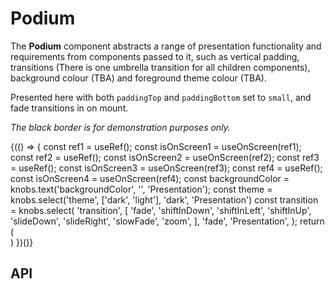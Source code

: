
<Meta title="Components/Podium" component={Podium} />

# Podium

The **Podium** component abstracts a range of presentation functionality and requirements from components passed to it,
such as vertical padding, transitions (There is one umbrella transition for all children components), background colour (TBA)
and foreground theme colour (TBA).

Presented here with both `paddingTop` and `paddingBottom` set to `small`, and fade transitions in on mount.

*The black border is for demonstration purposes only.*

<Preview>
  <Story name="Base component">
    <div style={{ border: '1px solid #333', margin: '20px'}}>
        {(() => {
          const ref1 = useRef();
          const isOnScreen1 = useOnScreen(ref1);
          const ref2 = useRef();
          const isOnScreen2 = useOnScreen(ref2);
          const ref3 = useRef();
          const isOnScreen3 = useOnScreen(ref3);
          const ref4 = useRef();
          const isOnScreen4 = useOnScreen(ref4);
          const backgroundColor = knobs.text('backgroundColor', '', 'Presentation');
          const theme = knobs.select('theme', ['dark', 'light'], 'dark', 'Presentation')
          const transition = knobs.select(
            'transition',
            [
              'fade',
              'shiftInDown',
              'shiftInLeft',
              'shiftInUp',
              'slideDown',
              'slideRight',
              'slowFade',
              'zoom',
            ],
            'fade',
            'Presentation',
          );
          return (
            <div>
              <Podium
                backgroundColor={backgroundColor}
                isActive={isOnScreen1}
                ref={ref1}
                theme={theme}
                transition={transition}
                className={'hellothere'}
              >
                <Carousel
                  introduction={CarouselFixture.introduction}
                  slides={CarouselFixture.slides}
                />
              </Podium>
              <Podium
                backgroundColor={backgroundColor}
                isActive={isOnScreen2}
                ref={ref2}
                theme={theme}
                transition={transition}
              >
                <Carousel
                  introduction={CarouselFixture.introduction}
                  slides={CarouselFixture.slides}
                />
              </Podium>
              <Podium
                backgroundColor={backgroundColor}
                isActive={isOnScreen3}
                ref={ref3}
                theme={theme}
                transition={transition}
              >
                <Carousel
                  introduction={CarouselFixture.introduction}
                  slides={CarouselFixture.slides}
                />
              </Podium>
              <Podium
                backgroundColor={backgroundColor}
                id={PodiumFixture.id}
                isActive={isOnScreen4}
                ref={ref4}
                theme={theme}
                transition={transition}
              >
                <Carousel
                  introduction={CarouselFixture.introduction}
                  slides={CarouselFixture.slides}
                />
              </Podium>
            </div>
          )
        })()}
    </div>
  </Story>
</Preview>

## API

<Props of={Podium} />
